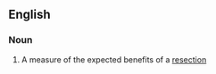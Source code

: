 ==English==

===Noun===
{{en-noun|resectabilities}}

# {{context|surgery|lang=en}} A measure of the expected benefits of a [[resection]]